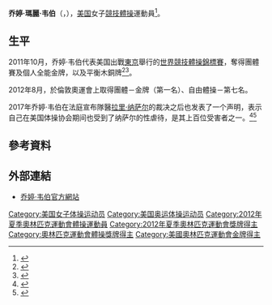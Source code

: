 {{Infobox 體操選手
|gymnastname= 乔婷·韦伯
|image = Wieber.jpg
|imagesize = 180px
|fullname  = {{lang|en|Jordyn Marie Wieber}} 
|nickname  = 
|country   = {{USA}}
|formercountry= 
|hometown= 
|birthdate= {{birth_date_and_age|1995|7|12}}
|birthplace= {{USA}}[[密西根州|密西根州]]{{link-en|德威特 (密西根州)|DeWitt, Michigan|德威特}}
|deathdate=
|deathplace=
|height= 
|discipline= 女子[[競技體操|競技體操]] 
|natlteam= 2006年-2015年
|club=  
|gym=
|collegeteam=
|headcoach=
|assistcoach=
|formercoach=
|choreographer=
|show-medals = yes
|medaltemplates= 
{{MedalCompetition|[[奧林匹克運動會|奧林匹克運動會]]}}
{{MedalGold|[[2012年夏季奥林匹克运动会|2012年伦敦]]|[[2012年夏季奧林匹克運動會體操女子團體比賽|女子團體]]}}
{{MedalCompetition|[[世界競技體操錦標賽|世界競技體操錦標賽]]}}
{{MedalGold|[[2011年世界競技體操錦標賽|2011年 東京]]|團體賽}}
{{MedalGold|[[2011年世界競技體操錦標賽|2011年 東京]]|個人全能}}
{{MedalBronze|[[2011年世界競技體操錦標賽|2011年 東京]]|平衡木}}
}}
'''乔婷·瑪麗·韦伯'''（{{lang-en|Jordyn Marie Wieber}}，{{bd|1995年|7月12日}}），[[美国|美国]]女子[[競技體操|競技體操]]運動員<ref>{{cite web|url=http://www.jordynwieber.com/jordyn.htm|title=Jordyn Wieber Bio|work=Jordyn Wieber's Official Page|accessdate=2011-10-21|deadurl=yes|archiveurl=https://web.archive.org/web/20111016144745/http://www.jordynwieber.com/jordyn.htm|archivedate=2011-10-16}}{{en}}</ref>。

== 生平 ==
2011年10月，乔婷·韦伯代表美国出戰[[東京|東京]]舉行的[[2011年世界競技體操錦標賽|世界競技體操錦標賽]]，奪得團體賽及個人全能金牌，以及平衡木銅牌<ref>{{cite news|title=全能决赛各单项得分：韦伯2项居首 黄秋爽高低杠第2|url=http://sports.sina.com.cn/o/2011-10-13/20035782979.shtml|newspaper=新浪体育|date=2011-10-13|accessdate=2011-10-21|archive-date=2016-03-04|archive-url=https://web.archive.org/web/20160304111726/http://sports.sina.com.cn/o/2011-10-13/20035782979.shtml}}</ref><ref>{{cite news|title=平衡木成绩：中国双姝包揽金银牌 韦伯获第三名|url=http://sports.sohu.com/20111016/n322341136.shtml|newspaper=搜狐体育|date=2011-10-16|accessdate=2011-10-21|archive-date=2016-03-04|archive-url=https://web.archive.org/web/20160304221510/http://sports.sohu.com/20111016/n322341136.shtml}}</ref>。

2012年8月，於倫敦奧運會上取得團體－金牌（第一名）、自由體操－第七名。

2017年乔婷·韦伯在法庭宣布隊醫[[拉里·纳萨尔|拉里·纳萨尔]]的裁决之后也发表了一个声明，表示自己在美国体操协会期间也受到了纳萨尔的性虐待，是其上百位受害者之一。<ref>{{cite web|url=http://edition.cnn.com/2018/01/19/us/larry-nassar-sentencing/index.html|title=Jordyn Wieber says Larry Nassar also abused her|work=有线电视新闻网|date=2018-01-19|first=Eric|last=Levenson|access-date=2018-12-06|archive-date=2021-10-27|archive-url=https://web.archive.org/web/20211027020918/https://edition.cnn.com/2018/01/19/us/larry-nassar-sentencing/index.html}}</ref><ref>{{cite web|url=http://www.espn.com/olympics/story/_/id/22152207/olympic-gymnasts-aly-raisman-jordyn-wieber-give-impact-statements-larry-nassar-sentencing-hearing|title=Olympian Jordyn Wieber tells court: 'I am a victim of Larry Nassar'|date=2018-01-24|work=[[ESPN|ESPN]]|first=John|last=Barr|access-date=2018-12-06|archive-date=2021-10-26|archive-url=https://web.archive.org/web/20211026191509/https://www.espn.com/olympics/story/_/id/22152207/olympic-gymnasts-aly-raisman-jordyn-wieber-give-impact-statements-larry-nassar-sentencing-hearing}}</ref>

== 參考資料 ==
{{reflist}}

== 外部連結 ==
* [https://web.archive.org/web/20140810094021/http://www.jordynwieber.com/ 乔婷·韦伯官方網站]{{en}}

{{奥林匹克运动会体操比赛竞技体操女子团体全能冠军|2012}}
{{世界體操錦標賽女子個人全能冠軍}}
{{世界竞技体操锦标赛女子团体全能冠军|2011}}

{{Authority control}}
{{DEFAULTSORT:Wieber, Jordyn}}
[[Category:美国女子体操运动员|Category:美国女子体操运动员]]
[[Category:美国奥运体操运动员|Category:美国奥运体操运动员]]
[[Category:2012年夏季奧林匹克運動會體操運動員|Category:2012年夏季奧林匹克運動會體操運動員]]
[[Category:2012年夏季奧林匹克運動會獎牌得主|Category:2012年夏季奧林匹克運動會獎牌得主]]
[[Category:奧林匹克運動會體操獎牌得主|Category:奧林匹克運動會體操獎牌得主]]
[[Category:美國奧林匹克運動會金牌得主|Category:美國奧林匹克運動會金牌得主]]